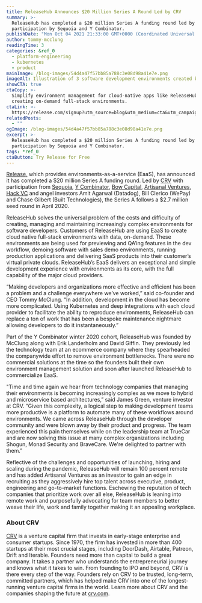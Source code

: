 ```yaml
---
title: ReleaseHub Announces $20 Million Series A Round Led by CRV
summary: >-
  ReleaseHub has completed a $20 million Series A funding round led by CRV with
  participation by Sequoia and Y Combinator.
publishDate: "Mon Oct 04 2021 21:33:00 GMT+0000 (Coordinated Universal Time)"
author: tommy-mcclung
readingTime: 3
categories: &ref_0
  - platform-engineering
  - kubernetes
  - product
mainImage: /blog-images/54d4a47f57bb85a788c3e08d98a41e7e.png
imageAlt: Illustration of 3 software development environments created by Release
showCTA: true
ctaCopy: >-
  Simplify environment management for cloud-native apps like ReleaseHub does for
  creating on-demand full-stack environments.
ctaLink: >-
  https://release.com/signup?utm_source=blog&utm_medium=cta&utm_campaign=blog-cta&utm_content=releasehub-20-million-series-a-led-by-crv
relatedPosts:
  - ""
ogImage: /blog-images/54d4a47f57bb85a788c3e08d98a41e7e.png
excerpt: >-
  ReleaseHub has completed a $20 million Series A funding round led by CRV with
  participation by Sequoia and Y Combinator.
tags: *ref_0
ctaButton: Try Release for Free
---
```


[Release,](https://release.com/) which provides environments-as-a-service (EaaS), has announced it has completed a $20 million Series A funding round. Led by [CRV](http://www.crv.com) with participation from [Sequoia](https://www.sequoiacap.com/), [Y Combinator](https://www.ycombinator.com/), [Bow Capital](https://bowcapital.com/team/), [Artisanal Ventures](https://www.artisanalv.com/), [Hack VC](https://hack-vc.com/) and angel investors Amit Agarwal (Datadog), Bill Clerico (WePay) and Chase Gilbert (Built Technologies), the Series A follows a $2.7 million seed round in April 2020.

ReleaseHub solves the universal problem of the costs and difficulty of creating, managing and maintaining increasingly complex environments for software developers. Customers of ReleaseHub are using EaaS to create cloud native full-stack environments with data, on-demand. These environments are being used for previewing and QA’ing features in the dev workflow, demoing software with sales demo environments, running production applications and delivering SaaS products into their customer’s virtual private clouds. ReleaseHub’s EaaS delivers an exceptional and simple development experience with environments as its core, with the full capability of the major cloud providers.

“Making developers and organizations more effective and efficient has been a problem and a challenge everywhere we’ve worked,” said co-founder and CEO Tommy McClung. “In addition, development in the cloud has become more complicated. Using Kubernetes and deep integrations with each cloud provider to facilitate the ability to reproduce environments, ReleaseHub can replace a ton of work that has been a bespoke maintenance nightmare allowing developers to do it instantaneously.”

Part of the Y Combinator winter 2020 cohort, ReleaseHub was founded by McClung along with Erik Landerholm and David Giffin. They previously led the technology team at an ecommerce company where they spearheaded the companywide effort to remove environment bottlenecks. There were no commercial solutions at the time so the founders built their own environment management solution and soon after launched ReleaseHub to commercialize EaaS.

"Time and time again we hear from technology companies that managing their environments is becoming increasingly complex as we move to hybrid and microservice based architectures,” said James Green, venture investor at CRV. “Given this complexity, a logical step to making development teams more productive is a platform to automate many of these workflows around environments. We came across ReleaseHub through the developer community and were blown away by their product and progress. The team experienced this pain themselves while on the leadership team at TrueCar and are now solving this issue at many complex organizations including Shogun, Monad Security and BraveCare. We're delighted to partner with them.”

Reflective of the challenges and opportunities of launching, hiring and scaling during the pandemic, ReleaseHub will remain 100 percent remote and has added Artisanal Ventures as an investor to gain an edge in recruiting as they aggressively hire top talent across executive, product, engineering and go-to-market functions. Eschewing the reputation of tech companies that prioritize work over all else, ReleaseHub is leaning into remote work and purposefully advocating for team members to better weave their life, work and family together making it an appealing workplace.

### About CRV

[CRV](https://crv.com/) is a venture capital firm that invests in early-stage enterprise and consumer startups. Since 1970, the firm has invested in more than 400 startups at their most crucial stages, including DoorDash, Airtable, Patreon, Drift and Iterable. Founders need more than capital to build a great company. It takes a partner who understands the entrepreneurial journey and knows what it takes to win. From founding to IPO and beyond, CRV is there every step of the way. Founders rely on CRV to be trusted, long-term, committed partners, which has helped make CRV into one of the longest-running venture capital firms in the world. Learn more about CRV and the companies shaping the future at [crv.com](https://www.crv.com).
